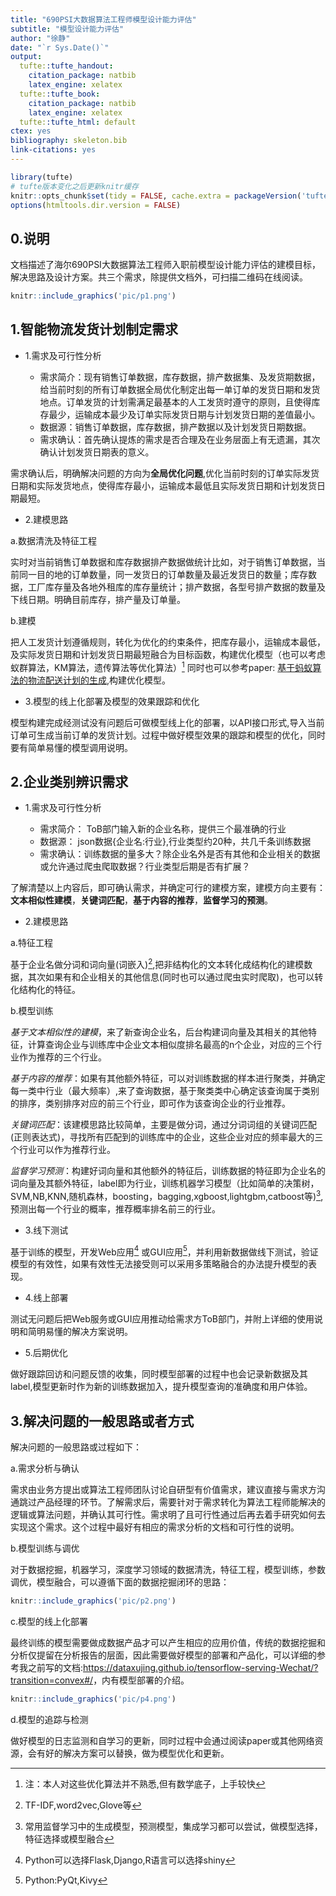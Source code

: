 ```yaml
---
title: "690PSI大数据算法工程师模型设计能力评估"
subtitle: "模型设计能力评估"
author: "徐静"
date: "`r Sys.Date()`"
output:
  tufte::tufte_handout:
    citation_package: natbib
    latex_engine: xelatex
  tufte::tufte_book:
    citation_package: natbib
    latex_engine: xelatex
  tufte::tufte_html: default
ctex: yes
bibliography: skeleton.bib
link-citations: yes
---
```


```r
library(tufte)
# tufte版本变化之后更新knitr缓存
knitr::opts_chunk$set(tidy = FALSE, cache.extra = packageVersion('tufte'))
options(htmltools.dir.version = FALSE)
```

## 0.说明

文档描述了海尔690PSI大数据算法工程师入职前模型设计能力评估的建模目标，解决思路及设计方案。共三个需求，除提供文档外，可扫描二维码在线阅读。


```r
knitr::include_graphics('pic/p1.png')
```


## 1.智能物流发货计划制定需求

+ 1.需求及可行性分析

    * 需求简介：现有销售订单数据，库存数据，排产数据集、及发货期数据，给当前时刻的所有订单数据全局优化制定出每一单订单的发货日期和发货地点。订单发货的计划需满足最基本的人工发货时遵守的原则，且使得库存最少，运输成本最少及订单实际发货日期与计划发货日期的差值最小。
    * 数据源：销售订单数据，库存数据，排产数据以及计划发货日期数据。
    * 需求确认：首先确认提炼的需求是否合理及在业务层面上有无遗漏，其次确认计划发货日期表的意义。

需求确认后，明确解决问题的方向为**全局优化问题**,优化当前时刻的订单实际发货日期和实际发货地点，使得库存最小，运输成本最低且实际发货日期和计划发货日期最短。

+ 2.建模思路

a.数据清洗及特征工程

实时对当前销售订单数据和库存数据排产数据做统计比如，对于销售订单数据，当前同一目的地的订单数量，同一发货日的订单数量及最近发货日的数量；库存数据，工厂库存量及各地外租库的库存量统计；排产数据，各型号排产数据的数量及下线日期。明确目前库存，排产量及订单量。

b.建模

把人工发货计划遵循规则，转化为优化的约束条件，把库存最小，运输成本最低，及实际发货日期和计划发货日期最短融合为目标函数，构建优化模型（也可以考虑蚁群算法，KM算法，遗传算法等优化算法）^[注：本人对这些优化算法并不熟悉,但有数学底子，上手较快] 同时也可以参考paper: [基于蚂蚁算法的物流配送计划的生成](http://www.docin.com/p-488875291.html),构建优化模型。

+ 3.模型的线上化部署及模型的效果跟踪和优化

模型构建完成经测试没有问题后可做模型线上化的部署，以API接口形式,导入当前订单可生成当前订单的发货计划。过程中做好模型效果的跟踪和模型的优化，同时要有简单易懂的模型调用说明。



## 2.企业类别辨识需求

+ 1.需求及可行性分析

    * 需求简介： ToB部门输入新的企业名称，提供三个最准确的行业
    * 数据源： json数据{企业名:行业},行业类型约20种，共几千条训练数据
    * 需求确认：训练数据的量多大？除企业名外是否有其他和企业相关的数据或允许通过爬虫爬取数据？行业类型后期是否有扩展？

了解清楚以上内容后，即可确认需求，并确定可行的建模方案，建模方向主要有：**文本相似性建模**，**关键词匹配**，**基于内容的推荐**，**监督学习的预测**。


+ 2.建模思路

a.特征工程

基于企业名做分词和词向量(词嵌入)^[TF-IDF,word2vec,Glove等],把非结构化的文本转化成结构化的建模数据，其次如果有和企业相关的其他信息(同时也可以通过爬虫实时爬取)，也可以转化结构化的特征。
    
b.模型训练

*基于文本相似性的建模*，来了新查询企业名，后台构建词向量及其相关的其他特征，计算查询企业与训练库中企业文本相似度排名最高的n个企业，对应的三个行业作为推荐的三个行业。

*基于内容的推荐*：如果有其他额外特征，可以对训练数据的样本进行聚类，并确定每一类中行业（最大频率）,来了查询数据，基于聚类类中心确定该查询属于类别的排序，类别排序对应的前三个行业，即可作为该查询企业的行业推荐。

*关键词匹配*：该建模思路比较简单，主要是做分词，通过分词词组的关键词匹配(正则表达式)，寻找所有匹配到的训练库中的企业，这些企业对应的频率最大的三个行业可以作为推荐行业。

*监督学习预测*：构建好词向量和其他额外的特征后，训练数据的特征即为企业名的词向量及其额外特征，label即为行业，训练机器学习模型（比如简单的决策树，SVM,NB,KNN,随机森林，boosting，bagging,xgboost,lightgbm,catboost等)^[常用监督学习中的生成模型，预测模型，集成学习都可以尝试，做模型选择，特征选择或模型融合],预测出每一个行业的概率，推荐概率排名前三的行业。

+ 3.线下测试

基于训练的模型，开发Web应用^[Python可以选择Flask,Django,R语言可以选择shiny] 或GUI应用^[Python:PyQt,Kivy]，并利用新数据做线下测试，验证模型的有效性，如果有效性无法接受则可以采用多策略融合的办法提升模型的表现。

+ 4.线上部署

测试无问题后把Web服务或GUI应用推动给需求方ToB部门，并附上详细的使用说明和简明易懂的解决方案说明。

+ 5.后期优化

做好跟踪回访和问题反馈的收集，同时模型部署的过程中也会记录新数据及其label,模型更新时作为新的训练数据加入，提升模型查询的准确度和用户体验。


## 3.解决问题的一般思路或者方式

解决问题的一般思路或过程如下：

a.需求分析与确认

需求由业务方提出或算法工程师团队讨论自研型有价值需求，建议直接与需求方沟通跳过产品经理的环节。了解需求后，需要针对于需求转化为算法工程师能解决的逻辑或算法问题，并确认其可行性。需求明了且可行性通过后再去着手研究如何去实现这个需求。这个过程中最好有相应的需求分析的文档和可行性的说明。

b.模型训练与调优

对于数据挖掘，机器学习，深度学习领域的数据清洗，特征工程，模型训练，参数调优，模型融合，可以遵循下面的数据挖掘闭环的思路：

```r

knitr::include_graphics('pic/p2.png')
```

c.模型的线上化部署

最终训练的模型需要做成数据产品才可以产生相应的应用价值，传统的数据挖掘和分析仅提留在分析报告的层面，因此需要做好模型的部署和产品化，可以详细的参考我之前写的文档:<https://dataxujing.github.io/tensorflow-serving-Wechat/?transition=convex#/>，内有模型部署的介绍。


```r

knitr::include_graphics('pic/p4.png')
```

d.模型的追踪与检测

做好模型的日志监测和自学习的更新，同时过程中会通过阅读paper或其他网络资源，会有好的解决方案可以替换，做为模型优化和更新。














